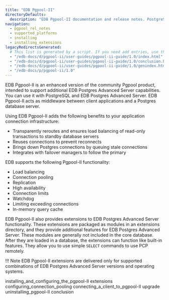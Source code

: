 ```yaml
---
title: "EDB Pgpool-II"
directoryDefaults:
  description: "EDB Pgpool-II documentation and release notes. PostgreSQL connection pooling tool."
navigation: 
  - pgpool_rel_notes
  - supported_platforms
  - installing
  - installing_extensions
legacyRedirectsGenerated:
  # This list is generated by a script. If you need add entries, use the `legacyRedirects` key.
  - "/edb-docs/d/pgpool-ii/user-guides/pgpool-ii-guide/1.0/index.html"
  - "/edb-docs/d/pgpool-ii/user-guides/pgpool-ii-guide/1.0/conclusion.html"
  - "/edb-docs/d/pgpool-ii/user-guides/pgpool-ii-guide/1.0/genindex.html"
  - "/edb-docs/p/pgpool-ii/1.0"
---
```


<div id="index" class="registered_link"></div>

EDB Pgpool-II is an enhanced version of the community Pgpool product, intended to support additional EDB Postgres Advanced Server capabilities. You can use it with PostgreSQL and EDB Postgres Advanced Server. EDB Pgpool-II acts as middleware between client applications and a Postgres database server. 

Using EDB Pgpool-II adds the following benefits to your application connection infrastructure:

-   Transparently reroutes and ensures load balancing of read-only transactions to standby database servers
-   Reuses connections to prevent reconnects
-   Brings down Postgres connections by queuing stale connections
-   Integrates with failover managers to follow the primary

EDB supports the following Pgpool-II functionality:

-   Load balancing
-   Connection pooling
-   Replication
-   High availability
-   Connection limits
-   Watchdog
-   Limiting exceeding connections
-   In-memory query cache

EDB Pgpool-II also provides extensions to EDB Postgres Advanced Server functionality. These extensions are packaged as modules in an extensions directory, and they provide additional features for EDB Postgres Advanced Server. These modules are generally not included in the core database. After they are loaded in a database, the extensions can function like built-in features. They allow you to use simple `SELECT` commands to use PCP remotely.

!!! Note
    EDB Pgpool-II extensions are delivered only for supported combinations of EDB Postgres Advanced Server versions and operating systems.


<div class="toctree" maxdepth="2">

 installing_and_configuring_the_pgpool-II extensions configuring_connection_pooling connecting_a_client_to_pgpool-II upgrade uninstalling_pgpool-II conclusion

</div>
